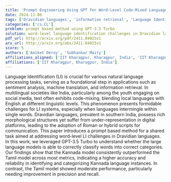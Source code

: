 ```yaml
---
title: 'Prompt Engineering Using GPT for Word-Level Code-Mixed Language Identification in Low-Resource Dravidian Languages'
date: 2024-11-06
tags: ['Dravidian languages', 'information retrieval', 'Language Identification', 'machine translation', 'code-mixing', 'morphological structures', 'natural language processing', 'GPT-3.5 Turbo', 'social media']
categories: ['cs.CL']
problem: prompt based method using GPT-3.5 Turbo
solution: word-level language identification challenges in Dravidian languages
pdf_url: http://arxiv.org/pdf/2411.04025v1
arx_url: http://arxiv.org/abs/2411.04025v1
score: 5
authors: ['Aniket Deroy', 'Subhankar Maity']
affiliations_aligned: ['IIT Kharagpur, Kharagpur, India', 'IIT Kharagpur, Kharagpur, India']
affiliations: ['IIT Kharagpur, Kharagpur, India']
---
```



Language Identification (LI) is crucial for various natural language processing tasks, serving as a foundational step in applications such as sentiment analysis, machine translation, and information retrieval. In multilingual societies like India, particularly among the youth engaging on social media, text often exhibits code-mixing, blending local languages with English at different linguistic levels. This phenomenon presents formidable challenges for LI systems, especially when languages intermingle within single words. Dravidian languages, prevalent in southern India, possess rich morphological structures yet suffer from under-representation in digital platforms, leading to the adoption of Roman or hybrid scripts for communication. This paper introduces a prompt based method for a shared task aimed at addressing word-level LI challenges in Dravidian languages. In this work, we leveraged GPT-3.5 Turbo to understand whether the large language models is able to correctly classify words into correct categories. Our findings show that the Kannada model consistently outperformed the Tamil model across most metrics, indicating a higher accuracy and reliability in identifying and categorizing Kannada language instances. In contrast, the Tamil model showed moderate performance, particularly needing improvement in precision and recall.